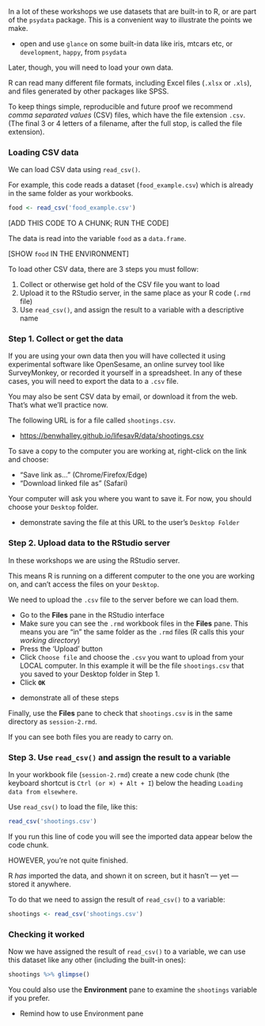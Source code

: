 In a lot of these workshops we use datasets that are built-in to R, or are part of the `psydata` package.
This is a convenient way to illustrate the points we make.


:::{.direction}

- open and use `glance` on some built-in data like iris, mtcars etc, or `development`, `happy`, from `psydata`

:::


Later, though, you will need to load your own data.

R can read many different file formats, including Excel files (`.xlsx` or `.xls`), and
files generated by other packages like SPSS.

To keep things simple, reproducible and future proof we recommend *comma separated values* (CSV) files,
which have the file extension `.csv`.
(The final 3 or 4 letters of a filename, after the full stop, is called the file extension).  

### Loading CSV data

We can load CSV data using `read_csv()`.

For example, this code reads a dataset (`food_example.csv`) which is already in the same folder as your workbooks.

```r
food <- read_csv('food_example.csv')
```

[ADD THIS CODE TO A CHUNK; RUN THE CODE]

The data is read into the variable `food` as a `data.frame`.

[SHOW `food` IN THE ENVIRONMENT]

To load other CSV data, there are 3 steps you must follow:

1. Collect or otherwise get hold of the CSV file you want to load
2. Upload it to the RStudio server, in the same place as your R code (`.rmd` file)
3. Use `read_csv()`, and assign the result to a variable with a descriptive name

### Step 1. Collect or get the data

If you are using your own data then you will have collected it using experimental software like OpenSesame, an online
survey tool like SurveyMonkey, or recorded it yourself in a spreadsheet.
In any of these cases, you will need to export the data to a `.csv` file.

You may also be sent CSV data by email, or download it from the web. That's what we'll practice now.

The following URL is for a file called `shootings.csv`.

- [https://benwhalley.github.io/lifesavR/data/shootings.csv](https://benwhalley.github.io/lifesavR/data/shootings.csv)

To save a copy to the computer you are working at, right-click on the link and choose:

- "Save link as..." (Chrome/Firefox/Edge)
- "Download linked file as" (Safari)

Your computer will ask you where you want to save it. For now, you should choose your `Desktop` folder.


:::{.direction}

- demonstrate saving the file at this URL to the user's `Desktop Folder`

:::

### Step 2. Upload data to the RStudio server

In these workshops we are using the RStudio server.

This means R is running on a different computer to the one you are working on, and can't access the files on your
`Desktop`.

We need to upload the `.csv` file to the server before we can load them.

- Go to the **Files** pane in the RStudio interface
- Make sure you can see the `.rmd` workbook files in the **Files** pane. This means you are "in" the same folder as the `.rmd` files (R calls this your *working directory*)
- Press the 'Upload' button
- Click `Choose file` and choose the `.csv` you want to upload from your LOCAL computer. In this example it will be the file `shootings.csv` that you saved to your Desktop folder in Step 1.
- Click **`OK`**


:::{.direction}

- demonstrate all of these steps

:::


Finally, use the **Files** pane to check that `shootings.csv` is in the same directory as `session-2.rmd`.

If you can see both files you are ready to carry on.

### Step 3. Use `read_csv()` and assign the result to a variable

In your workbook file (`session-2.rmd`) create a new code chunk (the keyboard shortcut is `Ctrl (or ⌘) + Alt + I`) below
the heading `Loading data from elsewhere`.

Use `read_csv()` to load the file, like this:

```r
read_csv('shootings.csv')
```

If you run this line of code you will see the imported data appear below the code chunk.

HOWEVER, you're not quite finished.

R _has_ imported the data, and shown it on screen, but it hasn't --- yet --- stored it anywhere.

To do that we need to assign the result of `read_csv()` to a variable:

```r
shootings <- read_csv('shootings.csv')
```

### Checking it worked

Now we have assigned the result of `read_csv()` to a variable, we can use this
dataset like any other (including the built-in ones):

```r
shootings %>% glimpse()
```

You could also use the **Environment** pane to examine the `shootings` variable if you prefer.


:::{.direction}

- Remind how to use Environment pane

:::
